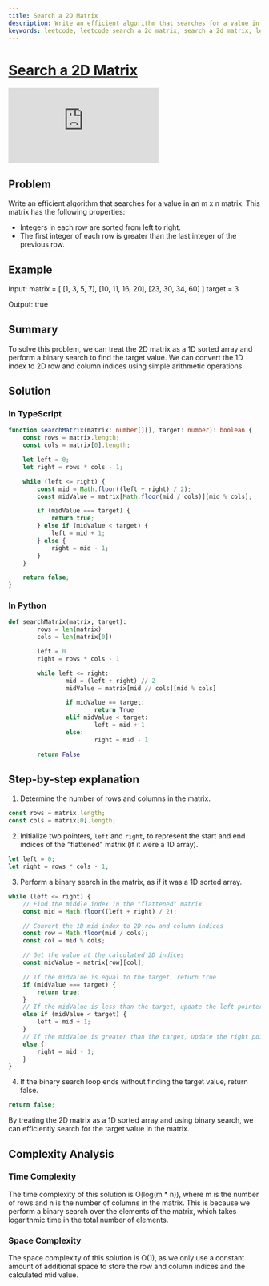 ```yaml
---
title: Search a 2D Matrix
description: Write an efficient algorithm that searches for a value in an m x n matrix. This matrix has the following properties: Integers in each row are sorted from left to right. The first integer of each row is greater than the last integer of the previous row.
keywords: leetcode, leetcode search a 2d matrix, search a 2d matrix, leetcode search a 2d matrix solution, search a 2d matrix solution, leetcode search a 2d matrix typescript, search a 2d matrix typescript, leetcode search a 2d matrix python, search a 2d matrix python
---
```



# [Search a 2D Matrix](https://leetcode.com/problems/search-a-2d-matrix/) <DifficultyChip difficulty="medium" />

<div className="iframe-container">
	<iframe className="responsive-iframe" src="https://www.youtube.com/embed/Ber2pi2C0j0&t"
					title="YouTube video player" frameBorder="0"
					allow="accelerometer; autoplay; clipboard-write; encrypted-media; gyroscope; picture-in-picture"
					allowFullScreen></iframe>
</div>

## Problem

Write an efficient algorithm that searches for a value in an m x n matrix. This matrix has the following properties:

- Integers in each row are sorted from left to right.
- The first integer of each row is greater than the last integer of the previous row.

## Example

Input:
matrix = [
[1, 3, 5, 7],
[10, 11, 16, 20],
[23, 30, 34, 60]
]
target = 3

Output: true

## Summary

To solve this problem, we can treat the 2D matrix as a 1D sorted array and perform a binary search to find the target value. We can convert the 1D index to 2D row and column indices using simple arithmetic operations.

## Solution

### In TypeScript

```typescript
function searchMatrix(matrix: number[][], target: number): boolean {
    const rows = matrix.length;
    const cols = matrix[0].length;

    let left = 0;
    let right = rows * cols - 1;

    while (left <= right) {
        const mid = Math.floor((left + right) / 2);
        const midValue = matrix[Math.floor(mid / cols)][mid % cols];

        if (midValue === target) {
            return true;
        } else if (midValue < target) {
            left = mid + 1;
        } else {
            right = mid - 1;
        }
    }

    return false;
}
```

### In Python

```python
def searchMatrix(matrix, target):
		rows = len(matrix)
		cols = len(matrix[0])

		left = 0
		right = rows * cols - 1

		while left <= right:
				mid = (left + right) // 2
				midValue = matrix[mid // cols][mid % cols]

				if midValue == target:
						return True
				elif midValue < target:
						left = mid + 1
				else:
						right = mid - 1

		return False
```

## Step-by-step explanation

1. Determine the number of rows and columns in the matrix.

```typescript
const rows = matrix.length;
const cols = matrix[0].length;
```

2. Initialize two pointers, `left` and `right`, to represent the start and end indices of the "flattened" matrix (if it were a 1D array).

```typescript
let left = 0;
let right = rows * cols - 1;
```

3. Perform a binary search in the matrix, as if it was a 1D sorted array.

```typescript
while (left <= right) {
    // Find the middle index in the "flattened" matrix
    const mid = Math.floor((left + right) / 2);

    // Convert the 1D mid index to 2D row and column indices
    const row = Math.floor(mid / cols);
    const col = mid % cols;

    // Get the value at the calculated 2D indices
    const midValue = matrix[row][col];

    // If the midValue is equal to the target, return true
    if (midValue === target) {
        return true;
    }
    // If the midValue is less than the target, update the left pointer to mid + 1
    else if (midValue < target) {
        left = mid + 1;
    }
    // If the midValue is greater than the target, update the right pointer to mid - 1
    else {
        right = mid - 1;
    }
}
```

4. If the binary search loop ends without finding the target value, return false.

```typescript
return false;
```

By treating the 2D matrix as a 1D sorted array and using binary search, we can efficiently search for the target value in the matrix.

## Complexity Analysis

### Time Complexity

The time complexity of this solution is O(log(m * n)), where m is the number of rows and n is the number of columns in the matrix. This is because we perform a binary search over the elements of the matrix, which takes logarithmic time in the total number of elements.

### Space Complexity

The space complexity of this solution is O(1), as we only use a constant amount of additional space to store the row and column indices and the calculated mid value.
